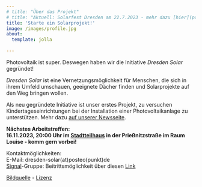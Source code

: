 ```yaml
---
# title: "Über das Projekt"
# title: "Aktuell: Solarfest Dresden am 22.7.2023 - mehr dazu [hier](posts/2023-06-09-solarfest-dresden/index.qmd)"
title: 'Starte ein Solarprojekt!'
image: /images/profile.jpg
about:
  template: jolla
  
---
```


Photovoltaik ist super. Deswegen haben wir die Initiative *Dresden Solar* gegründet!

*Dresden Solar* ist eine Vernetzungsmöglichkeit für Menschen, die sich in ihrem Umfeld umschauen, geeignete Dächer finden und Solarprojekte auf den Weg bringen wollen.

Als neu gegründete Initiative ist unser erstes Projekt, zu versuchen Kindertageseinrichtungen bei der Installation einer Photovoltaikanlage zu unterstützen. Mehr dazu [auf unserer Newsseite](news.qmd).

**Nächstes Arbeitstreffen:  
16.11.2023, 20:00 Uhr im [Stadtteilhaus](https://www.stadtteilhaus.de/stadtteilhaus.html) in der Prießnitzstraße im Raum Louise - komm gern vorbei!**

<!-- Diese Seite möchte einen Überblick schaffen, Vernetzung ermöglichen, motivieren und Transformation beflügeln. Jede:r kann Beiträge beisteuern! -->

Kontaktmöglichkeiten:  
E-Mail: dresden-solar(at)posteo(punkt)de  
[Signal](https://de.wikipedia.org/wiki/Signal_(Messenger))-Gruppe: Beitrittsmöglichkeit über diesen  [Link](https://signal.group/#CjQKIPhjhJfJqtR-cg__86GQR-tcPxsLlILNGlyFuyUWFC3vEhAnnXu1V7DAn-mlrrg0Oyef)


[Bildquelle](https://commons.wikimedia.org/wiki/File:SoSie%2BSoSchiff_Ansicht.jpg) - [Lizenz](https://creativecommons.org/licenses/by-sa/3.0/deed.en)
